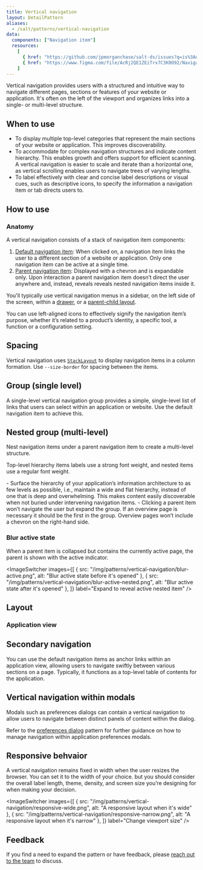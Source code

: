 ```yaml
---
title: Vertical navigation
layout: DetailPattern
aliases:
  - /salt/patterns/vertical-navigation
data:
  components: ["Navigation item"]
  resources:
    [
      { href: "https://github.com/jpmorganchase/salt-ds/issues?q=is%3Aopen+is%3Aissue+label%3A%22pattern%3A+navigation%22+label%3A%22type%3A+enhancement+%F0%9F%92%A1%22", label: "Navigation enhancements", internal: false, resourceType: "github" },
      { href: "https://www.figma.com/file/AcRj2QE1ZEiTrx7C3K0O92/Navigation-Pattern-Templates?type=design&node-id=15%3A598&mode=design&t=Bul9WEJNrXM1X2Xv-1", label: "Navigation examples", internal: true },
    ]  
---
```


Vertical navigation provides users with a structured and intuitive way to navigate different pages, sections or features of your website or application. It's often on the left of the viewport and organizes links into a single- or multi-level structure.

## When to use

- To display multiple top-level categories that represent the main sections of your website or application. This improves discoverability.
- To accommodate for complex navigation structures and indicate content hierarchy. This enables growth and offers support for efficient scanning. A vertical navigation is easier to scale and iterate than a horizontal one, as vertical scrolling enables users to navigate trees of varying lengths. 
- To label effectively with clear and concise label descriptions or visual cues, such as descriptive icons, to specify the information a navigation item or tab directs users to.

## How to use

### Anatomy

A vertical navigation consists of a stack of navigation item components:

1. [Default navigation item](/salt/components/navigation-item/examples#vertical): When clicked on, a navigation item links the user to a different section of a website or application. Only one navigation item can be active at a single time.
2. [Parent navigation item](/salt/components/navigation-item/examples#vertical-nested-group): Displayed with a chevron and is expandable only. Upon interaction a parent navigation item doesn’t direct the user anywhere and, instead, reveals reveals nested navigation items inside it. 

You'll typically use vertical navigation menus in a sidebar, on the left side of the screen, within a [drawer](/salt/components/drawer), or a [parent-child layout](/salt/components/parent-child-layout).  

<Diagram
  src="/img/patterns/vertical-navigation/anatomy.png"
  alt="Annotated image of a vertical navigation"
/>

<ExampleContainer type="positive" customPillText="Best practices">
You can use left-aligned icons to effectively signify the navigation item’s purpose, whether it’s related to a product’s identity, a specific tool, a function or a configuration setting.
</ExampleContainer>


## Spacing

Vertical navigation uses [`StackLayout`](/salt/components/stack-layout) to display navigation items in a column formation. Use `--size-border` for spacing between the items. 

<Diagram
  src="/img/patterns/vertical-navigation/spacing.png"
  alt="Spacing for a vertical navigation"
/>

## Group (single level)

A single-level vertical navigation group provides a simple, single-level list of links that users can select within an application or website. Use the default navigation item to achieve this. 

<Diagram
  src="/img/patterns/vertical-navigation/group-single-level.png"
  alt="A single-level vertical navigation group"
  border
/>

## Nested group (multi-level)

Nest navigation items under a parent navigation item to create a multi-level structure. 

Top-level hierarchy items labels use a strong font weight, and nested items use a regular font weight.

<ExampleContainer type="positive" customPillText="Best practices">
- Surface the hierarchy of your application’s information architecture to as few levels as possible, i.e., maintain a wide and flat hierarchy, instead of one that is deep and overwhelming. This makes content easily discoverable when not buried under intervening navigation items. 
- Clicking a parent item won’t navigate the user but expand the group. If an overview page is necessary it should be the first in the group. Overview pages won’t include a chevron on the right-hand side.
</ExampleContainer>

### Blur active state

When a parent item is collapsed but contains the currently active page, the parent is shown with the active indicator.

<ImageSwitcher
  images={[
    { src: "/img/patterns/vertical-navigation/blur-active.png", alt: "Blur active state before it's opened" },
    { src: "/img/patterns/vertical-navigation/blur-active-nested.png", alt: "Blur active state after it's opened" },
  ]}
  label="Expand to reveal active nested item"
/>

## Layout

### Application view

<Diagram
  src="/img/patterns/vertical-navigation/application-layout.png"
  alt="The application layout view"
  border
/>

## Secondary navigation

You can use the default navigation items as anchor links within an application view, allowing users to navigate swiftly between various sections on a page. Typically, it functions as a top-level table of contents for the application.

<Diagram
  src="/img/patterns/vertical-navigation/secondary-navigation.png"
  alt="The secondary navigation demonstrated"
  border
/>

## Vertical navigation within modals

Modals such as preferences dialogs can contain a vertical navigation to allow users to navigate between distinct panels of content within the dialog. 

Refer to the [preferences dialog](../preferences-dialog) pattern for further guidance on how to manage navigation within application preferences modals. 

<Diagram
  src="/img/patterns/vertical-navigation/within-modals.png"
  alt="The vertical navigation within modals"
  border
/>

## Responsive behvaior

A vertical navigation remains fixed in width when the user resizes the browser. You can set it to the width of your choice. but you should consider the overall label length, theme, density, and screen size you’re designing for when making your decision. 

<ImageSwitcher
  images={[
    { src: "/img/patterns/vertical-navigation/responsive-wide.png", alt: "A responsive layout when it's wide" },
    { src: "/img/patterns/vertical-navigation/responsive-narrow.png", alt: "A responsive layout when it's narrow" },
  ]}
  label="Change viewport size"
/>

## Feedback

If you find a need to expand the pattern or have feedback, please [reach out to the team](/salt/support-and-contributions) to discuss.